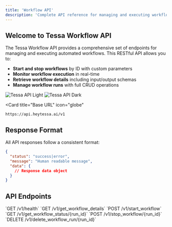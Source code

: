 ```yaml
---
title: 'Workflow API'
description: 'Complete API reference for managing and executing workflows'
---
```


## Welcome to Tessa Workflow API

The Tessa Workflow API provides a comprehensive set of endpoints for managing and executing automated workflows. This RESTful API allows you to:

- **Start and stop workflows** by ID with custom parameters
- **Monitor workflow execution** in real-time
- **Retrieve workflow details** including input/output schemas
- **Manage workflow runs** with full CRUD operations

<img
  className="block dark:hidden"
  src="/images/hero-light.png"
  alt="Tessa API Light"
/>
<img
  className="hidden dark:block"
  src="/images/hero-dark.png"
  alt="Tessa API Dark"
/>

<Card
  title="Base URL"
  icon="globe"
>
  `https://api.heytessa.ai/v1`
</Card>

## Response Format

All API responses follow a consistent format:

```json
{
  "status": "success|error",
  "message": "Human readable message",
  "data": {
    // Response data object
  }
}
```

## API Endpoints

<CardGroup cols={3}>
  <Card
    title="Health Check"
    icon="heart-pulse"
    href="/api-reference/endpoint/get"
  >
    `GET /v1/health`
  </Card>
  <Card
    title="Get Workflows"
    icon="list"
    href="/api-reference/endpoint/create"
  >
    `GET /v1/get_workflow_details`
  </Card>
  <Card
    title="Start Workflow"
    icon="play"
    href="/api-reference/endpoint/delete"
  >
    `POST /v1/start_workflow`
  </Card>
  <Card
    title="Get Status"
    icon="magnifying-glass"
    href="/api-reference/endpoint/webhook"
  >
    `GET /v1/get_workflow_status/{run_id}`
  </Card>
  <Card
    title="Stop Workflow"
    icon="stop"
    href="/api-reference/endpoint/stop-workflow"
  >
    `POST /v1/stop_workflow/{run_id}`
  </Card>
  <Card
    title="Delete Run"
    icon="trash"
    href="/api-reference/endpoint/delete-run"
  >
    `DELETE /v1/delete_workflow_run/{run_id}`
  </Card>
</CardGroup>